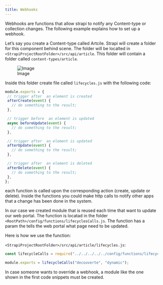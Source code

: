 ```yaml
---
title: Webhooks
---
```


Webhooks are functions that allow strapi to notify any Content-type or collection changes. The following example explains how to set up a webhook. 

Let's say you create a Content-type called Artcile. Strapi will create a folder for this component behind scene. The folder will be localted in `<StrapiProjectRootFolder>/src/api/article`. This folder will contain a folder called `content-types/article`.

 ![Image](img/content-type.png)

 Inside this folder create file called `lifecycles.js` with the following code:

 ```js
 module.exports = {
  // trigger after  an element is created
  afterCreate(event) {
    // do something to the result;
  },

  // trigger before  an element is updated
  async beforeUpdate(event) {
    // do something to the result;
  },

  // trigger after  an element is updated
  afterUpdate(event) {
    // do something to the result;
  },

  // trigger after  an element is deleted
  afterDelete(event) {
    // do something to the result;
  },
};
 ```

 each function is called upon the corresponding action (create, update or delete). Inside the functions you could make http calls to notify other apps that a change has been done in the system.

 In our case we created  module that is reused each time that want to update our web portal. The function is locatad in the folder `<RootPath>/config/functions/lifecyclesCalls.js`. The function has a param the tells the web portal what page need to be updated. 

 Here is how we use the function:

`<StrapiProjectRootFolder>/src/api/article/lifecycles.js`:

 ```js
 const lifecycleCalls = require("../../../../../config/functions/lifecycleCalls");

module.exports = lifecycleCalls("decouverte", "dynamic");
```

 In case someone wants to override a webhook, a module like the one shown in the first code snippets must be created.

